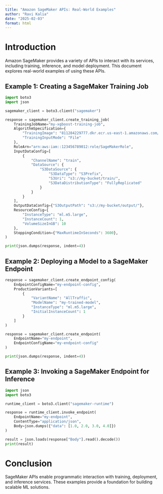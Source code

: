 ```yaml
---
title: "Amazon SageMaker APIs: Real-World Examples"
author: "Ravi Kalia"
date: "2025-02-03"
format: html
---
```


# Introduction
Amazon SageMaker provides a variety of APIs to interact with its services, including training, inference, and model deployment. This document explores real-world examples of using these APIs.

## Example 1: Creating a SageMaker Training Job

```python
import boto3
import json

sagemaker_client = boto3.client("sagemaker")

response = sagemaker_client.create_training_job(
    TrainingJobName="my-xgboost-training-job",
    AlgorithmSpecification={
        "TrainingImage": "811284229777.dkr.ecr.us-east-1.amazonaws.com/xgboost:latest",
        "TrainingInputMode": "File"
    },
    RoleArn="arn:aws:iam::123456789012:role/SageMakerRole",
    InputDataConfig=[
        {
            "ChannelName": "train",
            "DataSource": {
                "S3DataSource": {
                    "S3DataType": "S3Prefix",
                    "S3Uri": "s3://my-bucket/train/",
                    "S3DataDistributionType": "FullyReplicated"
                }
            }
        }
    ],
    OutputDataConfig={"S3OutputPath": "s3://my-bucket/output/"},
    ResourceConfig={
        "InstanceType": "ml.m5.large",
        "InstanceCount": 1,
        "VolumeSizeInGB": 10
    },
    StoppingCondition={"MaxRuntimeInSeconds": 3600},
)

print(json.dumps(response, indent=4))
```

## Example 2: Deploying a Model to a SageMaker Endpoint

```python
response = sagemaker_client.create_endpoint_config(
    EndpointConfigName="my-endpoint-config",
    ProductionVariants=[
        {
            "VariantName": "AllTraffic",
            "ModelName": "my-trained-model",
            "InstanceType": "ml.m5.large",
            "InitialInstanceCount": 1
        }
    ]
)

response = sagemaker_client.create_endpoint(
    EndpointName="my-endpoint",
    EndpointConfigName="my-endpoint-config"
)

print(json.dumps(response, indent=4))
```

## Example 3: Invoking a SageMaker Endpoint for Inference

```python
import json
import boto3

runtime_client = boto3.client("sagemaker-runtime")

response = runtime_client.invoke_endpoint(
    EndpointName="my-endpoint",
    ContentType="application/json",
    Body=json.dumps({"data": [1.0, 2.0, 3.0, 4.0]})
)

result = json.loads(response["Body"].read().decode())
print(result)
```

# Conclusion
SageMaker APIs enable programmatic interaction with training, deployment, and inference services. These examples provide a foundation for building scalable ML solutions.